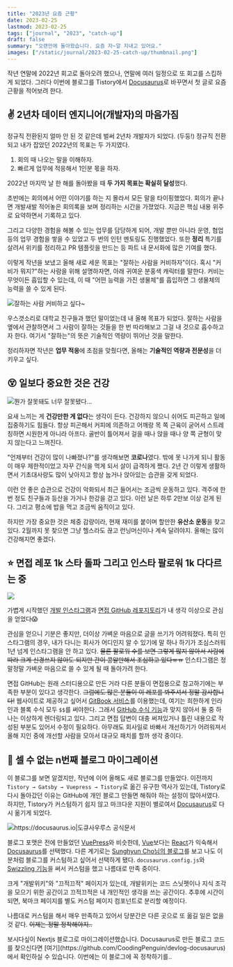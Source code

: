 ```yaml
---
title: "2023년 요즘 근황"
date: 2023-02-25
lastmod: 2023-02-25
tags: ["journal", "2023", "catch-up"]
draft: false
summary: "오랜만에 돌아왔습니다. 요즘 자~알 지내고 있어요."
images: ["/static/journal/2023-02-25-catch-up/thumbnail.png"]
---
```


작년 연말에 2022년 회고로 돌아오려 했으나, 연말에 여러 일정으로 또 회고를 스킵하게 되었다. 그러다 이번에 블로그를 Tistory에서 [Docusaurus](https://docusaurus.io/ko/)로 바꾸면서 첫 글로 요즘 근황을 적어보려 한다.

## ✌️ 2년차 데이터 엔지니어(개발자)의 마음가짐

정규직 전환된지 얼마 안 된 것 같은데 벌써 2년차 개발자가 되었다. (두둥!) 정규직 전환되고 내가 잡았던 2022년의 목표는 두 가지였다.

1. 회의 때 나오는 말을 이해하자.
2. 빠르게 업무에 적응해서 1인분 몫을 하자.

2022년 마지막 날 한 해를 돌아봤을 때 **두 가지 목표는 확실히 달성**했다.

초반에는 회의에서 어떤 이야기를 하는 지 몰라서 모든 말을 타이핑했었다. 회의가 끝나면 개발새발 적어놓은 회의록을 보며 정리하는 시간을 가졌었다. 지금은 핵심 내용 위주로 요약하면서 기록하고 있다.

그리고 다양한 경험을 해볼 수 있는 업무를 담당하게 되어, 개발 뿐만 아니라 운영, 협업 등의 업무 경험을 쌓을 수 있었고 두 번의 인턴 멘토링도 진행했었다. 또한 **정리** 특기를 살려서 위키를 정리하고 PR 템플릿을 만드는 등 파트 내 문서화에 많은 기여를 했다.

이렇게 작년을 보냈고 올해 새로 세운 목표는 "잘하는 사람을 커비하자"이다. 혹시 "커비가 뭐지?"하는 사람을 위해 설명하자면, 아래 귀여운 분홍색 캐릭터를 말한다. 커비는 무엇이든 흡입할 수 있는데, 이 때 "어떤 능력을 가진 생물체"를 흡입하면 그 생물체의 능력을 쓸 수 있게 된다.

![잘하는 사람 커비하고 싶다~](/static/journal/2023-02-25-catch-up/kirby.gif)

우스갯소리로 대학교 친구들과 했던 말이었는데 내 올해 목표가 되었다. 잘하는 사람을 옆에서 관찰하면서 그 사람이 잘하는 것들을 한 번 따라해보고 그걸 내 것으로 흡수하고자 한다. 여기서 "잘하는"의 뜻은 기술적인 역량이 뛰어난 것을 말한다.

정리하자면 작년은 **업무 적응**에 초점을 맞췄다면, 올해는 **기술적인 역량과 전문성**을 더 키우고 싶다.

## 😵 일보다 중요한 것은 건강

![뭔가 잘못돼도 너무 잘못됐다...](/static/journal/2023-02-25-catch-up/university-diary-turtle-neck.png)

요새 느끼는 게 **건강만한 게 없다**는 생각이 든다. 건강하지 않으니 쉬어도 피곤하고 일에 집중하기도 힘들다. 항상 피곤해서 커피에 의존하고 어깨랑 목 쪽 근육이 굳어서 스트레칭하면 시원한게 아니라 아프다. 골반이 틀어져서 걸을 때나 앉을 때나 양 쪽 균형이 맞지 않는다고 느껴진다.

"언제부터 건강이 많이 나빠졌나?"를 생각해보면 **코로나**였다. 밖에 못 나가게 되니 활동이 매우 제한적이었고 자꾸 간식을 먹게 되서 살이 급격하게 쪘다. 2년 간 이렇게 생활하면서 기초대사량도 많이 낮아지고 항상 눕거나 앉아있는 습관을 갖게 되었다.

이런 안 좋은 습관으로 건강이 악화되서 최근 들어서는 조금씩 운동하고 있다. 격주에 한 번 정도 친구들과 등산을 가거나 한강을 걷고 있다. 이런 날은 하루 2만보 이상 걷게 된다. 그리고 평소에 밥을 먹고 조금씩 움직이고 있다.

하지만 가장 중요한 것은 체중 감량이라, 현재 재미를 붙이며 할만한 **유산소 운동**을 찾고 있다. 2월까지 못 찾으면 그냥 헬스라도 끊고 런닝머신이나 계속 달려야지. 올해는 많이 건강해지면 좋겠다.

## ⭐️ 면접 레포 1k 스타 돌파 그리고 인스타 팔로워 1k 다다르는 중

![](/static/journal/2023-02-25-catch-up/instagram-followers-and-github-stars.png)

가볍게 시작했던 [개발 인스타그램](https://www.instagram.com/cooding_penguin/)과 [면접 GitHub 레포지토리](https://github.com/boostcamp-ai-tech-4/ai-tech-interview)가 내 생각 이상으로 관심을 얻었다😱

관심을 얻으니 기분은 좋지만, 더이상 가벼운 마음으로 글을 쓰기가 어려워졌다. 특히 인스타그램의 경우, 내가 다니는 회사가 어디인지 알 수 있기에 말 하나 하기가 조심스러워 1년 넘게 인스타그램을 안 하고 있다. ~~물론 팔로워 수를 보면 그렇게 많지 않아서 사람에 따라 크게 신경쓰지 않아도 되지만 간이 콩알만해서 조심하고 있다ㅠㅠ~~ 인스타그램은 정말정말 가벼운 마음으로 쓸 수 있게 될 때 돌아가려 한다.

면접 GitHub는 원래 스터디용으로 만든 거라 다른 분들이 면접용으로 참고하기에는 부족한 부분이 있다고 생각한다. ~~그럼에도 많은 분들이 이 레포를 봐주셔서 정말 감사합니다!~~ 웹사이트로 제공하고 싶어서 [GitBook 서비스](https://www.gitbook.com/)를 이용했는데, 여기는 희한하게 인라인과 블록 수식 모두 `$$`를 써야한다. 그래서 [GitHub 수식 기능](https://docs.github.com/en/get-started/writing-on-github/working-with-advanced-formatting/writing-mathematical-expressions)과 맞지 않아서 둘 중 하나는 이상하게 렌더링되고 있다. 그리고 면접 답변이 대충 써져있거나 틀린 내용으로 작성된 부분도 있어서 수정이 필요하다. 아무래도 회사일로 바빠서 개선하기가 어려워져서 올해 지인 중에 개선할 사람을 모아서 대규모 패치를 할까 생각 중이다.

## 📝 셀 수 없는 n번째 블로그 마이그레이션

이 블로그를 보면 알겠지만, 작년에 이어 올해도 새로 블로그를 만들었다. 이전까지 `Tistory → Gatsby → Vuepress → Tistory`로 옮긴 유구한 역사가 있는데, Tistory로 다시 돌아갔던 이유는 GitHub에 개인 블로그 만들면 해줘야 하는 설정이 많아서였다. 하지만, Tistory가 커스텀하기 쉽지 않고 마크다운 지원이 별로여서 [Docusaurus](https://docusaurus.io/ko/docs)로 다시 옮기게 되었다.

![https://docusaurus.io|도큐사우루스 공식문서](/static/journal/2023-02-25-catch-up/docusaurus.png)

블로그 포맷은 전에 만들었던 [VuePress](https://vuepress.vuejs.org/)와 비슷한데, [Vue](https://vuejs.org/)보다는 [React](https://ko.reactjs.org/)가 익숙해서 [Docusaurus](https://docusaurus.io/ko/docs)를 선택했다. 다른 계기로는 [Sunghyun Cho님의 블로그](https://cho.sh/)를 보고 나도 이 분처럼 블로그를 커스텀하고 싶어서 선택하게 됐다. `docusaurus.config.js`와 [Swizzling 기능](https://docusaurus.io/ko/docs/next/swizzling)을 써서 커스텀을 했고 나름대로 만족 중이다.

크게 "개발위키"와 "끄적끄적" 페이지가 있는데, 개발위키는 코드 스닛펫이나 지식 조각을 모으기 위한 공간이고 끄적끄적은 내 개인적인 생각을 쓰는 공간이다. 추후에 시간이 되면, 북마크 페이지를 별도 커스텀 페이지 컴포넌트로 분리할 예정이다.

나름대로 커스텀을 해서 매우 만족하고 있어서 당분간은 다른 곳으로 또 옮길 일은 없을 것 같다. ~~이제는 정말 정착해야지..~~

<Note>
보시다싶이 Nextjs 블로그로 마이그레이션했습니다. Docusaurus로 만든 블로그 코드를 찾으신다면 [여기](https://github.com/CoodingPenguin/devlog-docusaurus)에서 확인하실 수 있습니다. 이번에는 이 블로그에 꼭 정착하기를..
</Note>
